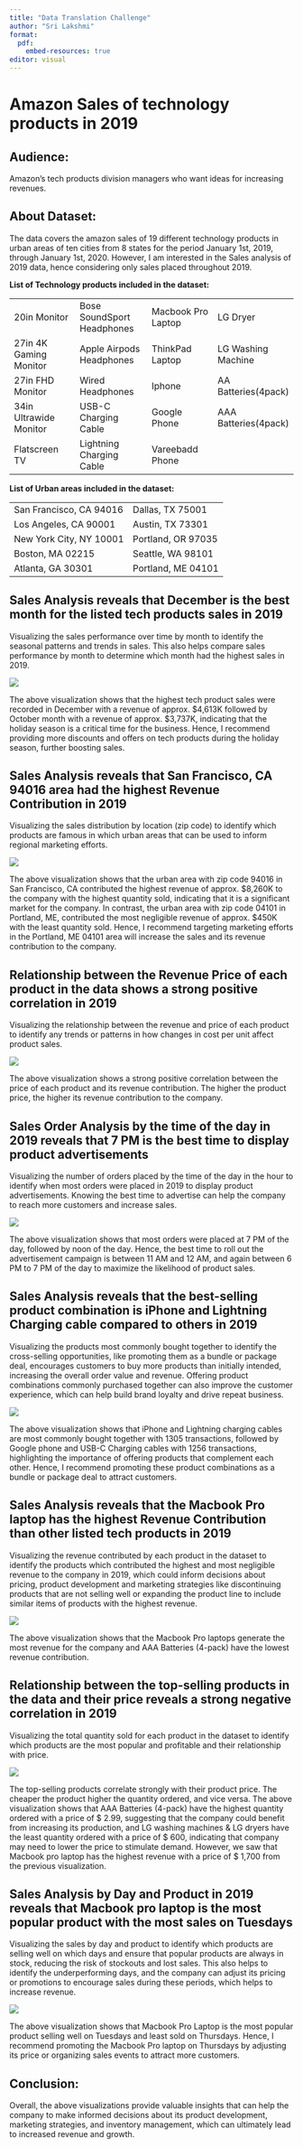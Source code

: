 ```yaml
---
title: "Data Translation Challenge"
author: "Sri Lakshmi"
format:
  pdf:
    embed-resources: true
editor: visual
---
```


# Amazon Sales of technology products in 2019

## Audience:

Amazon's tech products division managers who want ideas for increasing revenues.

## About Dataset:

The data covers the amazon sales of 19 different technology products in urban areas of ten cities from 8 states for the period January 1st, 2019, through January 1st, 2020. However, I am interested in the Sales analysis of 2019 data, hence considering only sales placed throughout 2019.

**List of Technology products included in the dataset:**

|                        |                            |                    |                      |
|------------------|-------------------|------------------|------------------|
| 20in Monitor           | Bose SoundSport Headphones | Macbook Pro Laptop | LG Dryer             |
| 27in 4K Gaming Monitor | Apple Airpods Headphones   | ThinkPad Laptop    | LG Washing Machine   |
| 27in FHD Monitor       | Wired Headphones           | Iphone             | AA Batteries(4pack)  |
| 34in Ultrawide Monitor | USB-C Charging Cable       | Google Phone       | AAA Batteries(4pack) |
| Flatscreen TV          | Lightning Charging Cable   | Vareebadd Phone    |                      |

**List of Urban areas included in the dataset:**

|                         |                    |
|-------------------------|--------------------|
| San Francisco, CA 94016 | Dallas, TX 75001   |
| Los Angeles, CA 90001   | Austin, TX 73301   |
| New York City, NY 10001 | Portland, OR 97035 |
| Boston, MA 02215        | Seattle, WA 98101  |
| Atlanta, GA 30301       | Portland, ME 04101 |

## Sales Analysis reveals that December is the best month for the listed tech products sales in 2019

Visualizing the sales performance over time by month to identify the seasonal patterns and trends in sales. This also helps compare sales performance by month to determine which month had the highest sales in 2019.

![](images/1.%20Sales%20by%20month-02.png)

The above visualization shows that the highest tech product sales were recorded in December with a revenue of approx. \$4,613K followed by October month with a revenue of approx. \$3,737K, indicating that the holiday season is a critical time for the business. Hence, I recommend providing more discounts and offers on tech products during the holiday season, further boosting sales.

## Sales Analysis reveals that San Francisco, CA 94016 area had the highest Revenue Contribution in 2019

Visualizing the sales distribution by location (zip code) to identify which products are famous in which urban areas that can be used to inform regional marketing efforts.

![](images/2.%20Sales%20by%20location-02.png)

The above visualization shows that the urban area with zip code 94016 in San Francisco, CA contributed the highest revenue of approx. \$8,260K to the company with the highest quantity sold, indicating that it is a significant market for the company. In contrast, the urban area with zip code 04101 in Portland, ME, contributed the most negligible revenue of approx. \$450K with the least quantity sold. Hence, I recommend targeting marketing efforts in the Portland, ME 04101 area will increase the sales and its revenue contribution to the company.

## Relationship between the Revenue Price of each product in the data shows a strong positive correlation in 2019

Visualizing the relationship between the revenue and price of each product to identify any trends or patterns in how changes in cost per unit affect product sales.

![](images/Screenshot%202023-03-05%20at%204.24.52%20PM.png)

The above visualization shows a strong positive correlation between the price of each product and its revenue contribution. The higher the product price, the higher its revenue contribution to the company.

## Sales Order Analysis by the time of the day in 2019 reveals that 7 PM is the best time to display product advertisements

Visualizing the number of orders placed by the time of the day in the hour to identify when most orders were placed in 2019 to display product advertisements. Knowing the best time to advertise can help the company to reach more customers and increase sales.

![](images/Screenshot%202023-03-05%20at%202.31.04%20PM.png)

The above visualization shows that most orders were placed at 7 PM of the day, followed by noon of the day. Hence, the best time to roll out the advertisement campaign is between 11 AM and 12 AM, and again between 6 PM to 7 PM of the day to maximize the likelihood of product sales.

## Sales Analysis reveals that the best-selling product combination is iPhone and Lightning Charging cable compared to others in 2019

Visualizing the products most commonly bought together to identify the cross-selling opportunities, like promoting them as a bundle or package deal, encourages customers to buy more products than initially intended, increasing the overall order value and revenue. Offering product combinations commonly purchased together can also improve the customer experience, which can help build brand loyalty and drive repeat business.

![](images/Screenshot%202023-03-05%20at%204.09.52%20PM.png)

The above visualization shows that iPhone and Lightning charging cables are most commonly bought together with 1305 transactions, followed by Google phone and USB-C Charging cables with 1256 transactions, highlighting the importance of offering products that complement each other. Hence, I recommend promoting these product combinations as a bundle or package deal to attract customers.

## Sales Analysis reveals that the Macbook Pro laptop has the highest Revenue Contribution than other listed tech products in 2019

Visualizing the revenue contributed by each product in the dataset to identify the products which contributed the highest and most negligible revenue to the company in 2019, which could inform decisions about pricing, product development and marketing strategies like discontinuing products that are not selling well or expanding the product line to include similar items of products with the highest revenue.

![](images/Screenshot%202023-03-05%20at%202.55.02%20PM.png)

The above visualization shows that the Macbook Pro laptops generate the most revenue for the company and AAA Batteries (4-pack) have the lowest revenue contribution.

## Relationship between the top-selling products in the data and their price reveals a strong negative correlation in 2019

Visualizing the total quantity sold for each product in the dataset to identify which products are the most popular and profitable and their relationship with price.

![](images/Screenshot%202023-03-05%20at%203.41.09%20PM.png)

The top-selling products correlate strongly with their product price. The cheaper the product higher the quantity ordered, and vice versa. The above visualization shows that AAA Batteries (4-pack) have the highest quantity ordered with a price of \$ 2.99, suggesting that the company could benefit from increasing its production, and LG washing machines & LG dryers have the least quantity ordered with a price of \$ 600, indicating that company may need to lower the price to stimulate demand. However, we saw that Macbook pro laptop has the highest revenue with a price of \$ 1,700 from the previous visualization.

## Sales Analysis by Day and Product in 2019 reveals that Macbook pro laptop is the most popular product with the most sales on Tuesdays

Visualizing the sales by day and product to identify which products are selling well on which days and ensure that popular products are always in stock, reducing the risk of stockouts and lost sales. This also helps to identify the underperforming days, and the company can adjust its pricing or promotions to encourage sales during these periods, which helps to increase revenue.

![](images/Screenshot%202023-03-05%20at%205.24.19%20PM.png)

The above visualization shows that Macbook Pro Laptop is the most popular product selling well on Tuesdays and least sold on Thursdays. Hence, I recommend promoting the Macbook Pro laptop on Thursdays by adjusting its price or organizing sales events to attract more customers.

## Conclusion:

Overall, the above visualizations provide valuable insights that can help the company to make informed decisions about its product development, marketing strategies, and inventory management, which can ultimately lead to increased revenue and growth.
